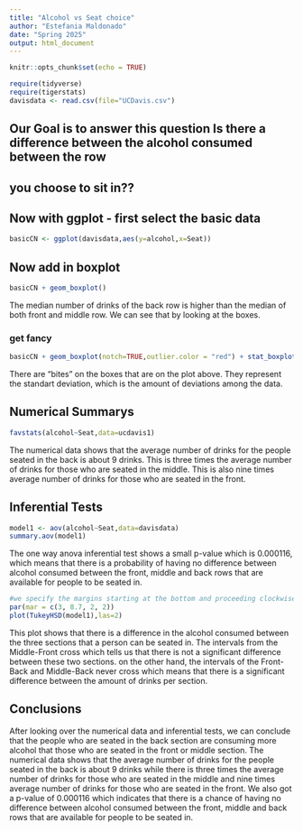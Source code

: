 ```yaml
---
title: "Alcohol vs Seat choice"
author: "Estefania Maldonado"
date: "Spring 2025"
output: html_document
---
```


```r
knitr::opts_chunk$set(echo = TRUE)
```

```r
require(tidyverse)
require(tigerstats)
davisdata <- read.csv(file="UCDavis.csv")
```
## Our Goal is to answer this question Is there a difference between the alcohol consumed between the row
## you choose to sit in??

## Now with ggplot - first select the basic data

```r
basicCN <- ggplot(davisdata,aes(y=alcohol,x=Seat))
```

## Now add in boxplot

```r
basicCN + geom_boxplot()
```

The median number of drinks of the back row is higher than the median of both front and middle row. We can see that by looking at the boxes.
  
### get fancy  

```r
basicCN + geom_boxplot(notch=TRUE,outlier.color = "red") + stat_boxplot(geom ='errorbar') + labs(title="Fancy notch boxplot \n with 2 lines")
```


There are "bites" on the boxes that are on the plot above. They represent the standart deviation, which is the amount of deviations among the data.


## Numerical Summarys 

```r
favstats(alcohol~Seat,data=ucdavis1)
```

The numerical data shows that the average number of drinks for the people seated in the back is about 9 drinks.
This is three times the average number of drinks for those who are seated in the middle. 
This is also nine times average number of drinks for those who are seated in the front.

## Inferential Tests

```r
model1 <- aov(alcohol~Seat,data=davisdata)
summary.aov(model1)
```

The one way anova inferential test  shows a small p-value which is 0.000116, which means that there is a probability of having no difference between alcohol consumed between the front, middle and back rows that are available for people to be seated in.

```r
#we specify the margins starting at the bottom and proceeding clockwise - thus 8.7 is the left side margin to hold the names of the factors
par(mar = c(3, 8.7, 2, 2))
plot(TukeyHSD(model1),las=2)
```

This plot shows that there is a difference in the alcohol consumed between the three sections that a person can be seated in.
The intervals from the Middle-Front cross which tells us that there is not a significant difference between these two sections. on the other hand, the intervals of the Front-Back and Middle-Back never cross which means that there is a significant difference between the amount of drinks per section.

## Conclusions

After looking over the numerical data and inferential tests, we can conclude that the people who are seated in the back section are consuming more alcohol that those who are seated in the front or middle section. The numerical data shows that the average number of drinks for the people seated in the back is about 9 drinks while there is three times the average number of drinks for those who are seated in the middle and nine times average number of drinks for those who are seated in the front. We also got a p-value of 0.000116 which indicates that there is a chance of having no difference between alcohol consumed between the front, middle and back rows that are available for people to be seated in.


